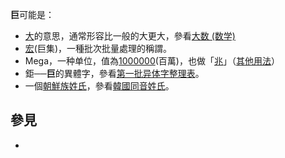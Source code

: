 {{wiktionary|巨}}
'''巨'''可能是：
*[[大|大]]的意思，通常形容比一般的大更大，參看[[大数_(数学)|大数 (数学)]]
*[[宏|宏]](巨集)，一種批次批量處理的稱謂。
*Mega，一种单位，值為[[1000000|1000000]](百萬)，也做「[[百萬_(接頭詞)|兆]]」（[[兆|其他用法]]）
*<nowiki>鉅</nowiki>──'''巨'''的異體字，參看[[第一批异体字整理表|第一批异体字整理表]]。
*一個[[朝鮮族|朝鮮族]][[姓氏|姓氏]]，參看[[韓國同音姓氏|韓國同音姓氏]]。

== 參見 ==
* {{Lookfrom}}

{{disambig|J|Cat=一字消歧義}}